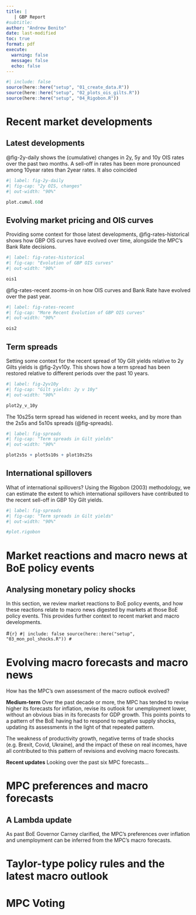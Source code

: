 ```yaml
---
title: | 
   | GBP Report 
#subtitle: 
author: "Andrew Benito"
date: last-modified
toc: true
format: pdf
execute:
  warning: false
  message: false
  echo: false    
---
```


```r
#| include: false
source(here::here("setup", "01_create_data.R"))
source(here::here("setup", "02_plots_ois_gilts.R"))
source(here::here("setup", "04_Rigobon.R"))

```

# Recent market developments
## Latest developments

@fig-2y-daily shows the (cumulative) changes in 2y, 5y and 10y OIS rates over the past two months. A sell-off in rates has been more pronounced among 10year rates than 2year rates. It also coincided 

```r
#| label: fig-2y-daily
#| fig-cap: "2y OIS, changes"
#| out-width: "90%"

plot.cumul.60d
```


## Evolving market pricing and OIS curves
Providing some context for those latest developments, @fig-rates-historical shows how GBP OIS curves have evolved over time, alongside the MPC's Bank Rate decisions.


```r
#| label: fig-rates-historical
#| fig-cap: "Evolution of GBP OIS curves"
#| out-width: "90%"

ois1
```

@fig-rates-recent zooms-in on how OIS curves and Bank Rate have evolved over the past year. 

```r
#| label: fig-rates-recent
#| fig-cap: "More Recent Evolution of GBP OIS curves"
#| out-width: "90%"

ois2
```

## Term spreads

Setting some context for the recent spread of 10y Gilt yields relative to 2y Gilts yields is @fig-2yv10y. This shows how a term spread has been restored relative to different periods over the past 10 years.  


```r
#| label: fig-2yv10y
#| fig-cap: "Gilt yields: 2y v 10y"
#| out-width: "90%"

plot2y_v_10y
```

The 10s25s term spread has widened in recent weeks, and by more than the 2s5s and 5s10s spreads (@fig-spreads).  


```r
#| label: fig-spreads
#| fig-cap: "Term spreads in Gilt yields"
#| out-width: "90%"

plot2s5s + plot5s10s + plot10s25s
```


## International spillovers

What of international spillovers? Using the Rigobon (2003) methodology, we can estimate the extent to which international spillovers have contributed to the recent sell-off in GBP 10y Gilt yields.  


```r
#| label: fig-spreads
#| fig-cap: "Term spreads in Gilt yields"
#| out-width: "90%"

#plot.rigobon
```


# Market reactions and macro news at BoE policy events
## Analysing monetary policy shocks

In this section, we review market reactions to BoE policy events, and how these reactions relate to macro news digested by markets at those BoE policy events. This provides further context to recent market and macro developments.



#```{r}
#| include: false
source(here::here("setup", "03_mon_pol_shocks.R"))
#```



# Evolving macro forecasts and macro news

How has the MPC's own assessment of the macro outlook evolved? 

**Medium-term** Over the past decade or more, the MPC has tended to revise higher its forecasts for inflation, revise its outlook for unemployment lower, without an obvious bias in its forecasts for GDP growth. This points points to a pattern of the BoE having had to respond to negative supply shocks, updating its assessments in the light of that repeated pattern. 

The weakness of productivity growth, negative terms of trade shocks (e.g. Brexit, Covid, Ukraine), and the impact of these on real incomes, have all contributed to this pattern of revisions and evolving macro forecasts.

**Recent updates** Looking over the past six MPC forecasts...


# MPC preferences and macro forecasts
## A Lambda update

As past BoE Governor Carney clarified, the MPC's preferences over inflation and unemployment can be inferred from the MPC's macro forecasts. 



# Taylor-type policy rules and the latest macro outlook




# MPC Voting 


